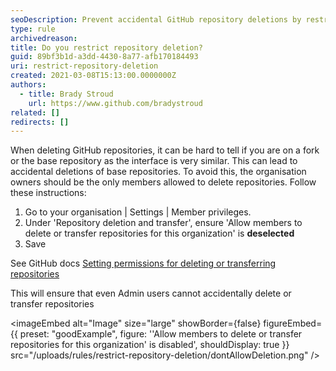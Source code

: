 ```yaml
---
seoDescription: Prevent accidental GitHub repository deletions by restricting access to only organization owners.
type: rule
archivedreason:
title: Do you restrict repository deletion?
guid: 89bf3b1d-a3dd-4430-8a77-afb170184493
uri: restrict-repository-deletion
created: 2021-03-08T15:13:00.0000000Z
authors:
  - title: Brady Stroud
    url: https://www.github.com/bradystroud
related: []
redirects: []
---
```


When deleting GitHub repositories, it can be hard to tell if you are on a fork or the base repository as the interface is very similar. This can lead to accidental deletions of base repositories.
To avoid this, the organisation owners should be the only members allowed to delete repositories. Follow these instructions:

1. Go to your organisation | Settings | Member privileges.
2. Under 'Repository deletion and transfer', ensure 'Allow members to delete or transfer repositories for this organization' is **deselected**
3. Save

See GitHub docs [Setting permissions for deleting or transferring repositories](https://docs.github.com/en/github/setting-up-and-managing-organizations-and-teams/setting-permissions-for-deleting-or-transferring-repositories)

This will ensure that even Admin users cannot accidentally delete or transfer repositories

<imageEmbed
  alt="Image"
  size="large"
  showBorder={false}
  figureEmbed={{
    preset: "goodExample",
    figure: '\'Allow members to delete or transfer repositories for this organization\' is disabled',
    shouldDisplay: true
  }}
  src="/uploads/rules/restrict-repository-deletion/dontAllowDeletion.png"
/>